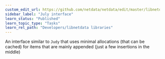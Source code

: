 ```yaml
---
custom_edit_url: https://github.com/netdata/netdata/edit/master/libnetdata/july/README.md
sidebar_label: "July interface"
learn_status: "Published"
learn_topic_type: "Tasks"
learn_rel_path: "Developers/libnetdata libraries"
---
```




An interface similar to `Judy` that uses minimal allocations (that can be cached)
for items that are mainly appended (just a few insertions in the middle)

